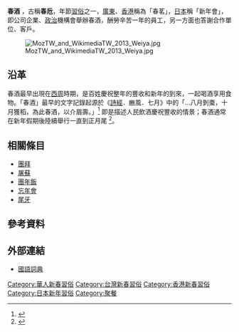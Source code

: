 '''春酒''' ，古稱'''春卮'''，年節[[風俗|習俗]]之一，[[廣東|廣東]]、[[香港|香港]]稱為「春茗」，[[日本|日本]]稱「新年會」，即公司企業、[[政治|政治]]機構會舉辦春酒，酬勞辛苦一年的員工，另一方面也答謝合作單位、客戶。

[[File:MozTW_and_WikimediaTW_2013_Weiya.jpg|thumb]]

==沿革==
春酒最早出現在[[西周|西周]]時期，是百姓慶祝整年的豐收和新年的到來，一起喝酒享用食物。「春酒」最早的文字記錄起源於《[[詩經|詩經]]．豳風．七月》中的「…八月剝棗，十月獲稻，為此春酒，以介眉壽。」<ref>{{cite web |author1=陳清稱 |title=年節恭喜！客戶邀你吃春酒，要這樣做才不失禮 |url=https://www.managertoday.com.tw/articles/view/52029 |accessdate=2016-02-04}}</ref>
即是描述人民飲酒慶祝豐收的情景；春酒通常在新年假期後陸續舉行一直到正月尾 <ref>{{cite news |title=春酒的習俗 |url=http://www.chinatimes.com/realtimenews/20150223001788-260401 |accessdate=2015-02-23 |agency=中時電子報}}</ref>。

==相關條目==
*[[團拜|團拜]]
*[[屠蘇|屠蘇]]
* [[團年飯|團年飯]]
* [[忘年會|忘年會]]
* [[尾牙|尾牙]]

== 參考資料 ==
{{reflist|2}}

== 外部連結 ==
*[https://www.moedict.tw/%E6%98%A5%E9%85%92 國語詞典]

{{food-stub}}

[[Category:華人新春習俗|Category:華人新春習俗]]
[[Category:台灣新春習俗|Category:台灣新春習俗]]
[[Category:香港新春習俗|Category:香港新春習俗]]
[[Category:日本新年習俗|Category:日本新年習俗]]
[[Category:聚餐|Category:聚餐]]